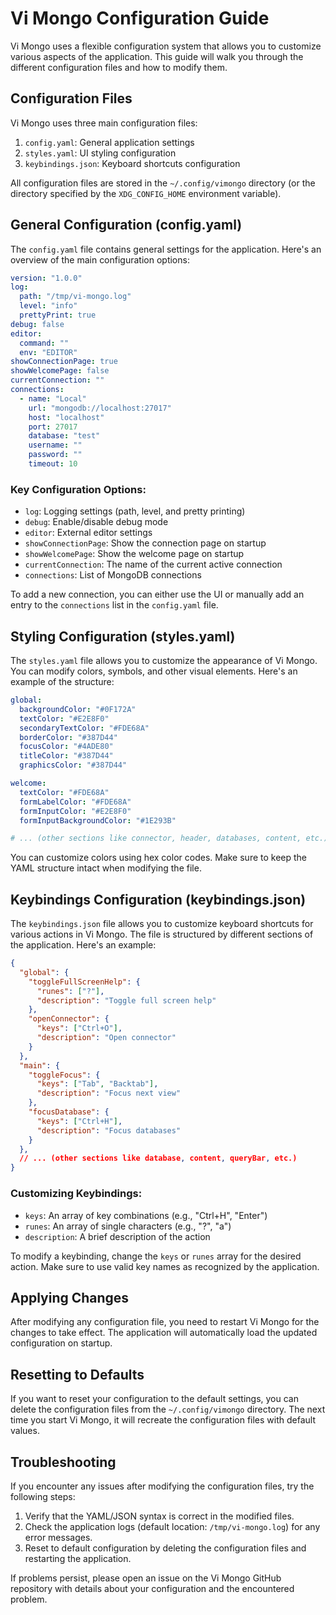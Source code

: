 # Vi Mongo Configuration Guide

Vi Mongo uses a flexible configuration system that allows you to customize various aspects of the application. This guide will walk you through the different configuration files and how to modify them.

## Configuration Files

Vi Mongo uses three main configuration files:

1. `config.yaml`: General application settings
2. `styles.yaml`: UI styling configuration
3. `keybindings.json`: Keyboard shortcuts configuration

All configuration files are stored in the `~/.config/vimongo` directory (or the directory specified by the `XDG_CONFIG_HOME` environment variable).

## General Configuration (config.yaml)

The `config.yaml` file contains general settings for the application. Here's an overview of the main configuration options:

```yaml
version: "1.0.0"
log:
  path: "/tmp/vi-mongo.log"
  level: "info"
  prettyPrint: true
debug: false
editor:
  command: ""
  env: "EDITOR"
showConnectionPage: true
showWelcomePage: false
currentConnection: ""
connections:
  - name: "Local"
    url: "mongodb://localhost:27017"
    host: "localhost"
    port: 27017
    database: "test"
    username: ""
    password: ""
    timeout: 10
```

### Key Configuration Options:

- `log`: Logging settings (path, level, and pretty printing)
- `debug`: Enable/disable debug mode
- `editor`: External editor settings
- `showConnectionPage`: Show the connection page on startup
- `showWelcomePage`: Show the welcome page on startup
- `currentConnection`: The name of the current active connection
- `connections`: List of MongoDB connections

To add a new connection, you can either use the UI or manually add an entry to the `connections` list in the `config.yaml` file.

## Styling Configuration (styles.yaml)

The `styles.yaml` file allows you to customize the appearance of Vi Mongo. You can modify colors, symbols, and other visual elements. Here's an example of the structure:

```yaml
global:
  backgroundColor: "#0F172A"
  textColor: "#E2E8F0"
  secondaryTextColor: "#FDE68A"
  borderColor: "#387D44"
  focusColor: "#4ADE80"
  titleColor: "#387D44"
  graphicsColor: "#387D44"

welcome:
  textColor: "#FDE68A"
  formLabelColor: "#FDE68A"
  formInputColor: "#E2E8F0"
  formInputBackgroundColor: "#1E293B"

# ... (other sections like connector, header, databases, content, etc.)
```

You can customize colors using hex color codes. Make sure to keep the YAML structure intact when modifying the file.

## Keybindings Configuration (keybindings.json)

The `keybindings.json` file allows you to customize keyboard shortcuts for various actions in Vi Mongo. The file is structured by different sections of the application. Here's an example:

```json
{
  "global": {
    "toggleFullScreenHelp": {
      "runes": ["?"],
      "description": "Toggle full screen help"
    },
    "openConnector": {
      "keys": ["Ctrl+O"],
      "description": "Open connector"
    }
  },
  "main": {
    "toggleFocus": {
      "keys": ["Tab", "Backtab"],
      "description": "Focus next view"
    },
    "focusDatabase": {
      "keys": ["Ctrl+H"],
      "description": "Focus databases"
    }
  },
  // ... (other sections like database, content, queryBar, etc.)
}
```

### Customizing Keybindings:

- `keys`: An array of key combinations (e.g., "Ctrl+H", "Enter")
- `runes`: An array of single characters (e.g., "?", "a")
- `description`: A brief description of the action

To modify a keybinding, change the `keys` or `runes` array for the desired action. Make sure to use valid key names as recognized by the application.

## Applying Changes

After modifying any configuration file, you need to restart Vi Mongo for the changes to take effect. The application will automatically load the updated configuration on startup.

## Resetting to Defaults

If you want to reset your configuration to the default settings, you can delete the configuration files from the `~/.config/vimongo` directory. The next time you start Vi Mongo, it will recreate the configuration files with default values.

## Troubleshooting

If you encounter any issues after modifying the configuration files, try the following steps:

1. Verify that the YAML/JSON syntax is correct in the modified files.
2. Check the application logs (default location: `/tmp/vi-mongo.log`) for any error messages.
3. Reset to default configuration by deleting the configuration files and restarting the application.

If problems persist, please open an issue on the Vi Mongo GitHub repository with details about your configuration and the encountered problem.
